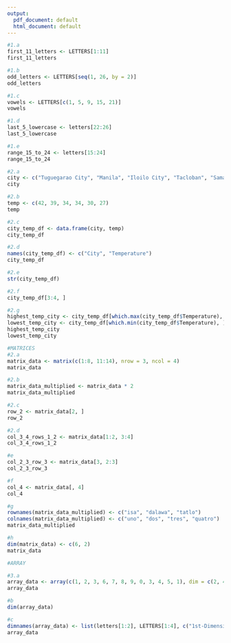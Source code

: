 ```yaml
---
output:
  pdf_document: default
  html_document: default
---
```

```r
#1.a
first_11_letters <- LETTERS[1:11]
first_11_letters

#1.b
odd_letters <- LETTERS[seq(1, 26, by = 2)]
odd_letters

#1.c
vowels <- LETTERS[c(1, 5, 9, 15, 21)]
vowels

#1.d
last_5_lowercase <- letters[22:26]
last_5_lowercase

#1.e
range_15_to_24 <- letters[15:24]
range_15_to_24

#2.a
city <- c("Tuguegarao City", "Manila", "Iloilo City", "Tacloban", "Samal Island", "Davao City")
city

#2.b
temp <- c(42, 39, 34, 34, 30, 27)
temp

#2.c
city_temp_df <- data.frame(city, temp)
city_temp_df

#2.d
names(city_temp_df) <- c("City", "Temperature")
city_temp_df

#2.e
str(city_temp_df)

#2.f
city_temp_df[3:4, ]

#2.g
highest_temp_city <- city_temp_df[which.max(city_temp_df$Temperature), ]
lowest_temp_city <- city_temp_df[which.min(city_temp_df$Temperature), ]
highest_temp_city
lowest_temp_city
```
```r
#MATRICES
#2.a
matrix_data <- matrix(c(1:8, 11:14), nrow = 3, ncol = 4)
matrix_data

#2.b
matrix_data_multiplied <- matrix_data * 2
matrix_data_multiplied

#2.c
row_2 <- matrix_data[2, ]
row_2

#2.d
col_3_4_rows_1_2 <- matrix_data[1:2, 3:4]
col_3_4_rows_1_2

#e
col_2_3_row_3 <- matrix_data[3, 2:3]
col_2_3_row_3

#f
col_4 <- matrix_data[, 4]
col_4

#g
rownames(matrix_data_multiplied) <- c("isa", "dalawa", "tatlo")
colnames(matrix_data_multiplied) <- c("uno", "dos", "tres", "quatro")
matrix_data_multiplied

#h
dim(matrix_data) <- c(6, 2)
matrix_data
```
```r
#ARRAY

#3.a
array_data <- array(c(1, 2, 3, 6, 7, 8, 9, 0, 3, 4, 5, 1), dim = c(2, 4, 3))
array_data

#b
dim(array_data)

#c
dimnames(array_data) <- list(letters[1:2], LETTERS[1:4], c("1st-Dimensional Array", "2nd-Dimensional Array", "3rd-Dimensional Array"))
array_data
```